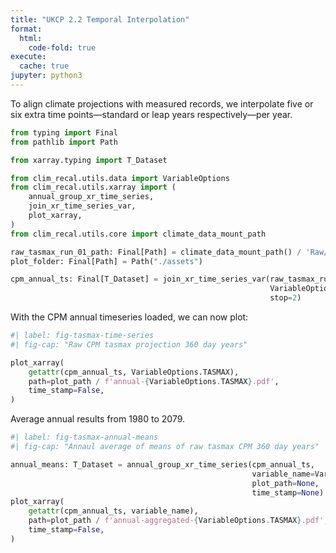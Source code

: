 ```yaml
---
title: "UKCP 2.2 Temporal Interpolation"
format:
  html:
    code-fold: true
execute:
  cache: true
jupyter: python3
---
```


To align climate projections with measured records, we interpolate five or six extra time points---standard or leap years respectively---per year.

```python
from typing import Final
from pathlib import Path

from xarray.typing import T_Dataset

from clim_recal.utils.data import VariableOptions
from clim_recal.utils.xarray import (
    annual_group_xr_time_series,
    join_xr_time_series_var,
    plot_xarray,
)
from clim_recal.utils.core import climate_data_mount_path

raw_tasmax_run_01_path: Final[Path] = climate_data_mount_path() / 'Raw/UKCP2.2/tasmax/01/latest'
plot_folder: Final[Path] = Path("./assets")

cpm_annual_ts: Final[T_Dataset] = join_xr_time_series_var(raw_tasmax_run_01_path,
                                                          VariableOptions.TASMAX,
                                                          stop=2)
```

With the CPM annual timeseries loaded, we can now plot:

```python
#| label: fig-tasmax-time-series
#| fig-cap: "Raw CPM tasmax projection 360 day years"

plot_xarray(
    getattr(cpm_annual_ts, VariableOptions.TASMAX),
    path=plot_path / f'annual-{VariableOptions.TASMAX}.pdf',
    time_stamp=False,
)
```

Average annual results from 1980 to 2079.

```python
#| label: fig-tasmax-annual-means
#| fig-cap: "Annaul average of means of raw tasmax CPM 360 day years"

annual_means: T_Dataset = annual_group_xr_time_series(cpm_annual_ts,
                                                      variable_name=VariableOptions.TASMAX,
                                                      plot_path=None,
                                                      time_stamp=None)
plot_xarray(
    getattr(cpm_annual_ts, variable_name),
    path=plot_path / f'annual-aggregated-{VariableOptions.TASMAX}.pdf',
    time_stamp=False,
)
```
